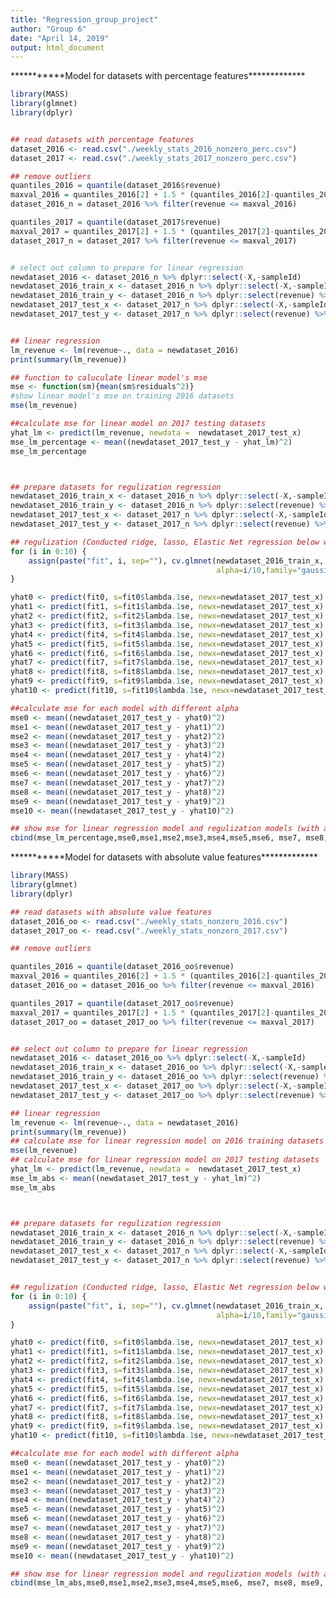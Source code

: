 ---
title: "Regression_group_project"
author: "Group 6"
date: "April 14, 2019"
output: html_document
---


***********Model for datasets with percentage features*************

```{r}
library(MASS) 
library(glmnet) 
library(dplyr)


## read datasets with percentage features
dataset_2016 <- read.csv("./weekly_stats_2016_nonzero_perc.csv")
dataset_2017 <- read.csv("./weekly_stats_2017_nonzero_perc.csv")

## remove outliers
quantiles_2016 = quantile(dataset_2016$revenue)
maxval_2016 = quantiles_2016[2] + 1.5 * (quantiles_2016[2]-quantiles_2016[1])
dataset_2016_n = dataset_2016 %>% filter(revenue <= maxval_2016)

quantiles_2017 = quantile(dataset_2017$revenue)
maxval_2017 = quantiles_2017[2] + 1.5 * (quantiles_2017[2]-quantiles_2017[1])
dataset_2017_n = dataset_2017 %>% filter(revenue <= maxval_2017)


# select out column to prepare for linear regression
newdataset_2016 <- dataset_2016_n %>% dplyr::select(-X,-sampleId) 
newdataset_2016_train_x <- dataset_2016_n %>% dplyr::select(-X,-sampleId, -revenue) %>% as.data.frame() 
newdataset_2016_train_y <- dataset_2016_n %>% dplyr::select(revenue) %>% as.data.frame() %>% unlist() 
newdataset_2017_test_x <- dataset_2017_n %>% dplyr::select(-X,-sampleId, -revenue) %>% as.data.frame() 
newdataset_2017_test_y <- dataset_2017_n %>% dplyr::select(revenue) %>% as.data.frame() 


## linear regression
lm_revenue <- lm(revenue~., data = newdataset_2016)
print(summary(lm_revenue))

## function to caluculate linear model's mse
mse <- function(sm){mean(sm$residuals^2)}
#show linear model's mse on training 2016 datasets
mse(lm_revenue)

##calculate mse for linear model on 2017 testing datasets
yhat_lm <- predict(lm_revenue, newdata =  newdataset_2017_test_x)
mse_lm_percentage <- mean((newdataset_2017_test_y - yhat_lm)^2)
mse_lm_percentage



## prepare datasets for regulization regression
newdataset_2016_train_x <- dataset_2016_n %>% dplyr::select(-X,-sampleId, -revenue) %>% as.matrix()
newdataset_2016_train_y <- dataset_2016_n %>% dplyr::select(revenue) %>% as.matrix()
newdataset_2017_test_x <- dataset_2017_n %>% dplyr::select(-X,-sampleId, -revenue) %>% as.matrix()
newdataset_2017_test_y <- dataset_2017_n %>% dplyr::select(revenue) %>%  as.matrix()

## regulization (Conducted ridge, lasso, Elastic Net regression below with alpah from 0 to 1)
for (i in 0:10) {
    assign(paste("fit", i, sep=""), cv.glmnet(newdataset_2016_train_x, newdataset_2016_train_y, type.measure="mse", 
                                              alpha=i/10,family="gaussian"))
}

yhat0 <- predict(fit0, s=fit0$lambda.1se, newx=newdataset_2017_test_x)
yhat1 <- predict(fit1, s=fit1$lambda.1se, newx=newdataset_2017_test_x)
yhat2 <- predict(fit2, s=fit2$lambda.1se, newx=newdataset_2017_test_x)
yhat3 <- predict(fit3, s=fit3$lambda.1se, newx=newdataset_2017_test_x)
yhat4 <- predict(fit4, s=fit4$lambda.1se, newx=newdataset_2017_test_x)
yhat5 <- predict(fit5, s=fit5$lambda.1se, newx=newdataset_2017_test_x)
yhat6 <- predict(fit6, s=fit6$lambda.1se, newx=newdataset_2017_test_x)
yhat7 <- predict(fit7, s=fit7$lambda.1se, newx=newdataset_2017_test_x)
yhat8 <- predict(fit8, s=fit8$lambda.1se, newx=newdataset_2017_test_x)
yhat9 <- predict(fit9, s=fit9$lambda.1se, newx=newdataset_2017_test_x)
yhat10 <- predict(fit10, s=fit10$lambda.1se, newx=newdataset_2017_test_x)

##calculate mse for each model with different alpha
mse0 <- mean((newdataset_2017_test_y - yhat0)^2)
mse1 <- mean((newdataset_2017_test_y - yhat1)^2)
mse2 <- mean((newdataset_2017_test_y - yhat2)^2)
mse3 <- mean((newdataset_2017_test_y - yhat3)^2)
mse4 <- mean((newdataset_2017_test_y - yhat4)^2)
mse5 <- mean((newdataset_2017_test_y - yhat5)^2)
mse6 <- mean((newdataset_2017_test_y - yhat6)^2)
mse7 <- mean((newdataset_2017_test_y - yhat7)^2)
mse8 <- mean((newdataset_2017_test_y - yhat8)^2)
mse9 <- mean((newdataset_2017_test_y - yhat9)^2)
mse10 <- mean((newdataset_2017_test_y - yhat10)^2)

## show mse for linear regression model and regulization models (with alpah from 0 to 1)
cbind(mse_lm_percentage,mse0,mse1,mse2,mse3,mse4,mse5,mse6, mse7, mse8, mse9, mse10)
```


***********Model for datasets with absolute value features*************


```{r}
library(MASS) 
library(glmnet) 
library(dplyr)

## read datasets with absolute value features
dataset_2016_oo <- read.csv("./weekly_stats_nonzero_2016.csv")
dataset_2017_oo <- read.csv("./weekly_stats_nonzero_2017.csv")

## remove outliers

quantiles_2016 = quantile(dataset_2016_oo$revenue)
maxval_2016 = quantiles_2016[2] + 1.5 * (quantiles_2016[2]-quantiles_2016[1])
dataset_2016_oo = dataset_2016_oo %>% filter(revenue <= maxval_2016)

quantiles_2017 = quantile(dataset_2017_oo$revenue)
maxval_2017 = quantiles_2017[2] + 1.5 * (quantiles_2017[2]-quantiles_2017[1])
dataset_2017_oo = dataset_2017_oo %>% filter(revenue <= maxval_2017)


## select out column to prepare for linear regression
newdataset_2016 <- dataset_2016_oo %>% dplyr::select(-X,-sampleId) 
newdataset_2016_train_x <- dataset_2016_oo %>% dplyr::select(-X,-sampleId, -revenue) %>% as.data.frame() 
newdataset_2016_train_y <- dataset_2016_oo %>% dplyr::select(revenue) %>% as.data.frame() %>% unlist() 
newdataset_2017_test_x <- dataset_2017_oo %>% dplyr::select(-X,-sampleId, -revenue) %>% as.data.frame() 
newdataset_2017_test_y <- dataset_2017_oo %>% dplyr::select(revenue) %>% as.data.frame() 

## linear regression
lm_revenue <- lm(revenue~., data = newdataset_2016)
print(summary(lm_revenue))
## calculate mse for linear regression model on 2016 training datasets
mse(lm_revenue)
## calculate mse for linear regression model on 2017 testing datasets
yhat_lm <- predict(lm_revenue, newdata =  newdataset_2017_test_x)
mse_lm_abs <- mean((newdataset_2017_test_y - yhat_lm)^2)
mse_lm_abs



## prepare datasets for regulization regression
newdataset_2016_train_x <- dataset_2016_n %>% dplyr::select(-X,-sampleId, -revenue) %>% as.matrix()
newdataset_2016_train_y <- dataset_2016_n %>% dplyr::select(revenue) %>% as.matrix()
newdataset_2017_test_x <- dataset_2017_n %>% dplyr::select(-X,-sampleId, -revenue) %>% as.matrix()
newdataset_2017_test_y <- dataset_2017_n %>% dplyr::select(revenue) %>%  as.matrix()


## regulization (Conducted ridge, lasso, Elastic Net regression below with alpah from 0 to 1)
for (i in 0:10) {
    assign(paste("fit", i, sep=""), cv.glmnet(newdataset_2016_train_x, newdataset_2016_train_y, type.measure="mse", 
                                              alpha=i/10,family="gaussian"))
}

yhat0 <- predict(fit0, s=fit0$lambda.1se, newx=newdataset_2017_test_x)
yhat1 <- predict(fit1, s=fit1$lambda.1se, newx=newdataset_2017_test_x)
yhat2 <- predict(fit2, s=fit2$lambda.1se, newx=newdataset_2017_test_x)
yhat3 <- predict(fit3, s=fit3$lambda.1se, newx=newdataset_2017_test_x)
yhat4 <- predict(fit4, s=fit4$lambda.1se, newx=newdataset_2017_test_x)
yhat5 <- predict(fit5, s=fit5$lambda.1se, newx=newdataset_2017_test_x)
yhat6 <- predict(fit6, s=fit6$lambda.1se, newx=newdataset_2017_test_x)
yhat7 <- predict(fit7, s=fit7$lambda.1se, newx=newdataset_2017_test_x)
yhat8 <- predict(fit8, s=fit8$lambda.1se, newx=newdataset_2017_test_x)
yhat9 <- predict(fit9, s=fit9$lambda.1se, newx=newdataset_2017_test_x)
yhat10 <- predict(fit10, s=fit10$lambda.1se, newx=newdataset_2017_test_x)

##calculate mse for each model with different alpha
mse0 <- mean((newdataset_2017_test_y - yhat0)^2)
mse1 <- mean((newdataset_2017_test_y - yhat1)^2)
mse2 <- mean((newdataset_2017_test_y - yhat2)^2)
mse3 <- mean((newdataset_2017_test_y - yhat3)^2)
mse4 <- mean((newdataset_2017_test_y - yhat4)^2)
mse5 <- mean((newdataset_2017_test_y - yhat5)^2)
mse6 <- mean((newdataset_2017_test_y - yhat6)^2)
mse7 <- mean((newdataset_2017_test_y - yhat7)^2)
mse8 <- mean((newdataset_2017_test_y - yhat8)^2)
mse9 <- mean((newdataset_2017_test_y - yhat9)^2)
mse10 <- mean((newdataset_2017_test_y - yhat10)^2)

## show mse for linear regression model and regulization models (with alpah from 0 to 1)
cbind(mse_lm_abs,mse0,mse1,mse2,mse3,mse4,mse5,mse6, mse7, mse8, mse9, mse10)
```





